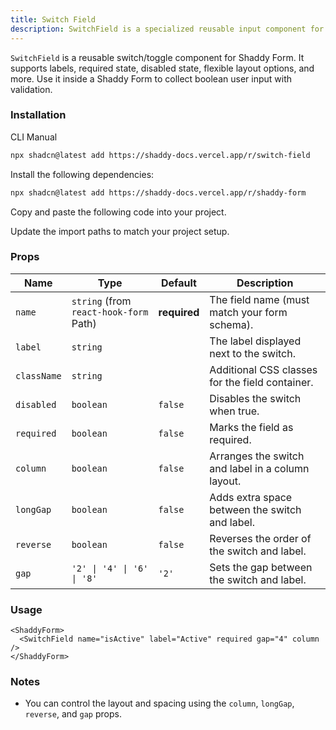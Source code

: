 ```yaml
---
title: Switch Field
description: SwitchField is a specialized reusable input component for Shaddy Form.
---
```


`SwitchField` is a reusable switch/toggle component for Shaddy Form. It supports labels, required state, disabled state, flexible layout options, and more. Use it inside a Shaddy Form to collect boolean user input with validation.

<ComponentPreview name="switch-field-example" />

### Installation

<CodeTabs>

<TabsList>
  <TabsTrigger value="cli">CLI</TabsTrigger>
  <TabsTrigger value="manual">Manual</TabsTrigger>
</TabsList>

<TabsContent value="cli">

```bash
npx shadcn@latest add https://shaddy-docs.vercel.app/r/switch-field
```

</TabsContent>

<TabsContent value="manual">

<Steps>

<Step>Install the following dependencies:</Step>

```bash
npx shadcn@latest add https://shaddy-docs.vercel.app/r/shaddy-form
```

<Step>Copy and paste the following code into your project.</Step>

<ComponentSource name="select-field" />

<Step>Update the import paths to match your project setup.</Step>

</Steps>

</TabsContent>

</CodeTabs>

### Props

| Name        | Type                                   | Default      | Description                                       |
| ----------- | -------------------------------------- | ------------ | ------------------------------------------------- |
| `name`      | `string` (from `react-hook-form` Path) | **required** | The field name (must match your form schema).     |
| `label`     | `string`                               |              | The label displayed next to the switch.           |
| `className` | `string`                               |              | Additional CSS classes for the field container.   |
| `disabled`  | `boolean`                              | `false`      | Disables the switch when true.                    |
| `required`  | `boolean`                              | `false`      | Marks the field as required.                      |
| `column`    | `boolean`                              | `false`      | Arranges the switch and label in a column layout. |
| `longGap`   | `boolean`                              | `false`      | Adds extra space between the switch and label.    |
| `reverse`   | `boolean`                              | `false`      | Reverses the order of the switch and label.       |
| `gap`       | `'2' \| '4' \| '6' \| '8'`             | `'2'`        | Sets the gap between the switch and label.        |

### Usage

```tsx
<ShaddyForm>
  <SwitchField name="isActive" label="Active" required gap="4" column />
</ShaddyForm>
```

### Notes

- You can control the layout and spacing using the `column`, `longGap`, `reverse`, and `gap` props.
